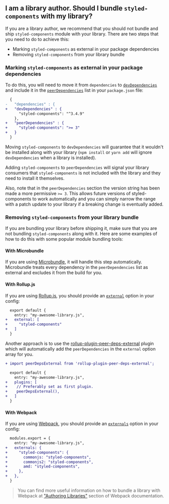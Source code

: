 ## I am a library author. Should I bundle `styled-components` with my library?

If you are a library author, we recommend that you should not bundle and ship `styled-components` module with your library. There are two steps that you need to do to achieve this:

- Marking `styled-components` as external in your package dependencies
- Removing `styled-components` from your library bundle

### Marking `styled-components` as external in your package dependencies

To do this, you will need to move it from `dependencies` to [`devDependencies`](https://docs.npmjs.com/files/package.json#devdependencies)
and include it in the [`peerDependencies`](https://docs.npmjs.com/files/package.json#peerdependencies) list in your `package.json` file:

```diff
  {
-   "dependencies" : {
+   "devDependencies" : {
      "styled-components": "^3.4.9"
    },
+   "peerDependencies" : {
+     "styled-components": ">= 3"
+   }
  }
```

Moving `styled-components` to `devDependencies` will guarantee that it wouldn't be installed along with your library (`npm install` or `yarn add` will ignore `devDependencies` when a library is installed).

Adding `styled-components` to `peerDependencies` will signal your library consumers that `styled-components` is not included with the library and they need to install it themselves.

Also, note that in the `peerDependencies` section the version string has been made a more permissive `>= 3`. This allows future versions of styled-components to work automatically and you can simply narrow the range with a patch update to your library if a breaking change is eventually added.

### Removing `styled-components` from your library bundle

If you are bundling your library before shipping it, make sure that you are not bundling `styled-components` along with it. Here are some examples of how to do this with some popular module bundling tools:

#### With Microbundle

If you are using [Microbundle](https://github.com/developit/microbundle), it will handle this step automatically. Microbundle treats every dependency in the `peerDependencies` list as external and excludes it from the build for you.

#### With Rollup.js

If you are using [Rollup.js](https://rollupjs.org), you should provide an [`external`](https://rollupjs.org/guide/en#big-list-of-options) option in your config:

```diff
  export default {
    entry: "my-awesome-library.js",
+   external: [
+     "styled-components"
+   ]
  }
```

Another approach is to use the [rollup-plugin-peer-deps-external](https://www.npmjs.com/package/rollup-plugin-peer-deps-external) plugin which will automatically add the `peerDependencies` in the `external` option array for you.

```diff
+ import peerDepsExternal from 'rollup-plugin-peer-deps-external';

  export default {
    entry: "my-awesome-library.js",
+   plugins: [
+    // Preferably set as first plugin.
+    peerDepsExternal(),
+   ]
  }
```

#### With Webpack

If you are using [Webpack](https://webpack.js.org), you should provide an [`externals`](https://webpack.js.org/configuration/externals/) option in your config:

```diff
  modules.export = {
    entry: "my-awesome-library.js",
+   externals: {
+     "styled-components": {
+       commonjs: "styled-components",
+       commonjs2: "styled-components",
+       amd: "styled-components",
+     },
+   },
  }
```

> You can find more useful information on how to bundle a library with Webpack at ["Authoring Libraries"](https://webpack.js.org/guides/author-libraries/) section of Webpack documentation.
